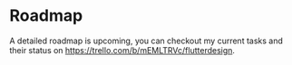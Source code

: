 # Roadmap

A detailed roadmap is upcoming, you can checkout my current tasks and their status on https://trello.com/b/mEMLTRVc/flutterdesign.

